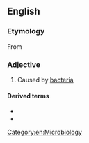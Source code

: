 ==English==

===Etymology===
From {{confix|en|bacterio|genic}}

===Adjective===
{{en-adj|-}}

# Caused by [[bacteria]]

====Derived terms====
* {{l|en|bacteriogenically}}
* {{l|en|bacteriogenicity}}

[[Category:en:Microbiology]]